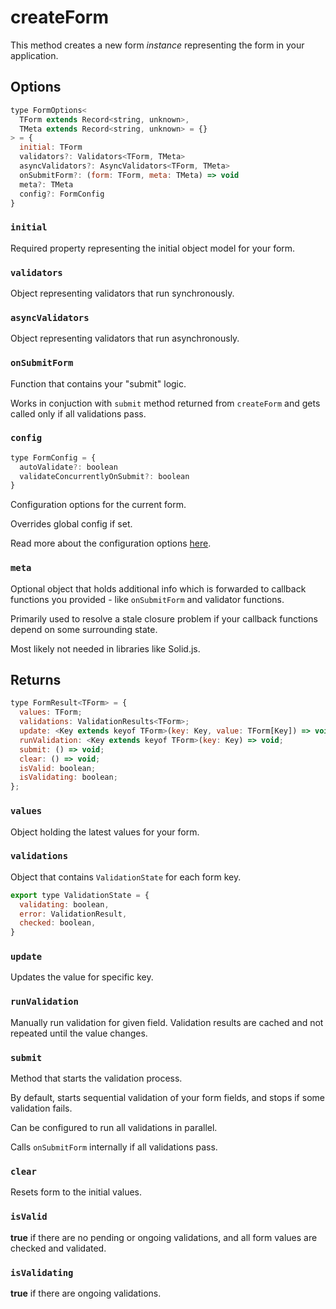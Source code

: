 # createForm

This method creates a new form _instance_ representing the form in your application.

## Options

```js
type FormOptions<
  TForm extends Record<string, unknown>,
  TMeta extends Record<string, unknown> = {}
> = {
  initial: TForm
  validators?: Validators<TForm, TMeta>
  asyncValidators?: AsyncValidators<TForm, TMeta>
  onSubmitForm?: (form: TForm, meta: TMeta) => void
  meta?: TMeta
  config?: FormConfig
}
```

### `initial`

Required property representing the initial object model for your form.

### `validators`

Object representing validators that run synchronously.

### `asyncValidators`

Object representing validators that run asynchronously.

### `onSubmitForm`

Function that contains your "submit" logic.

Works in conjuction with `submit` method returned from `createForm` and gets
called only if all validations pass.

### `config`

```js
type FormConfig = {
  autoValidate?: boolean
  validateConcurrentlyOnSubmit?: boolean
}
```

Configuration options for the current form.

Overrides global config if set.

Read more about the configuration options [here](/docs/reference/setFormConfig).

### `meta`

Optional object that holds additional info which is forwarded to callback functions you
provided - like `onSubmitForm` and validator functions.

Primarily used to resolve a stale closure problem if your callback functions depend on some
surrounding state.

Most likely not needed in libraries like Solid.js.

## Returns

```js
type FormResult<TForm> = {
  values: TForm;
  validations: ValidationResults<TForm>;
  update: <Key extends keyof TForm>(key: Key, value: TForm[Key]) => void;
  runValidation: <Key extends keyof TForm>(key: Key) => void;
  submit: () => void;
  clear: () => void;
  isValid: boolean;
  isValidating: boolean;
};
```

### `values`

Object holding the latest values for your form.

### `validations`

Object that contains `ValidationState` for each form key.

```js
export type ValidationState = {
  validating: boolean,
  error: ValidationResult,
  checked: boolean,
}
```

### `update`

Updates the value for specific key.

### `runValidation`

Manually run validation for given field. Validation results are cached and not repeated until the
value changes.

### `submit`

Method that starts the validation process.

By default, starts sequential validation of your form fields, and stops if some validation fails.

Can be configured to run all validations in parallel.

Calls `onSubmitForm` internally if all validations pass.

### `clear`

Resets form to the initial values.

### `isValid`

**true** if there are no pending or ongoing validations, and all form values are checked and validated.

### `isValidating`

**true** if there are ongoing validations.

